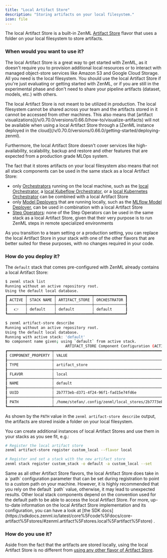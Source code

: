 ```yaml
---
title: "Local Artifact Store"
description: "Storing artifacts on your local filesystem."
icon: file
---
```


The local Artifact Store is a built-in ZenML [Artifact Store](/v/0.70.0/versions/0.66.0/stack-components/artifact-stores) flavor that uses a folder on your local filesystem to store artifacts.

### When would you want to use it?

The local Artifact Store is a great way to get started with ZenML, as it doesn't require you to provision additional local resources or to interact with managed object-store services like Amazon S3 and Google Cloud Storage. All you need is the local filesystem. You should use the local Artifact Store if you're just evaluating or getting started with ZenML, or if you are still in the experimental phase and don't need to share your pipeline artifacts (dataset, models, etc.) with others.

<Note>
  The local Artifact Store is not meant to be utilized in production. The local filesystem cannot be shared across your team and the artifacts stored in it cannot be accessed from other machines. This also means that [artifact visualizations](/v/0.70.0/versions/0.66.0/how-to/visualize-artifacts) will not be available when using a local Artifact Store through a [ZenML instance deployed in the cloud](/v/0.70.0/versions/0.66.0/getting-started/deploying-zenml).

Furthermore, the local Artifact Store doesn't cover services like high-availability, scalability, backup and restore and other features that are expected from a production grade MLOps system.

The fact that it stores artifacts on your local filesystem also means that not all stack components can be used in the same stack as a local Artifact Store:

* only [Orchestrators](/v/0.70.0/versions/0.66.0/stack-components/orchestrators) running on the local machine, such as the [local Orchestrator](/v/0.70.0/versions/0.66.0/stack-components/orchestrators/local), a [local Kubeflow Orchestrator](/v/0.70.0/versions/0.66.0/stack-components/orchestrators/kubeflow), or a [local Kubernetes Orchestrator](/v/0.70.0/versions/0.66.0/stack-components/orchestrators/kubernetes) can be combined with a local Artifact Store
* only [Model Deployers](/v/0.70.0/versions/0.66.0/stack-components/model-deployers) that are running locally, such as the [MLflow Model Deployer](/v/0.70.0/versions/0.66.0/stack-components/model-deployers/mlflow), can be used in combination with a local Artifact Store
* [Step Operators](/v/0.70.0/versions/0.66.0/stack-components/step-operators): none of the Step Operators can be used in the same stack as a local Artifact Store, given that their very purpose is to run ZenML steps in remote specialized environments

As you transition to a team setting or a production setting, you can replace the local Artifact Store in your stack with one of the other flavors that are better suited for these purposes, with no changes required in your code.
</Note>

### How do you deploy it?

The `default` stack that comes pre-configured with ZenML already contains a local Artifact Store:

```bash
$ zenml stack list
Running without an active repository root.
Using the default local database.
┏━━━━━━━━┯━━━━━━━━━━━━┯━━━━━━━━━━━━━━━━┯━━━━━━━━━━━━━━┓
┃ ACTIVE │ STACK NAME │ ARTIFACT_STORE │ ORCHESTRATOR ┃
┠────────┼────────────┼────────────────┼──────────────┨
┃   👉   │ default    │ default        │ default      ┃
┗━━━━━━━━┷━━━━━━━━━━━━┷━━━━━━━━━━━━━━━━┷━━━━━━━━━━━━━━┛

$ zenml artifact-store describe
Running without an active repository root.
Using the default local database.
Running with active stack: 'default'
No component name given; using `default` from active stack.
                           ARTIFACT_STORE Component Configuration (ACTIVE)
┏━━━━━━━━━━━━━━━━━━━━┯━━━━━━━━━━━━━━━━━━━━━━━━━━━━━━━━━━━━━━━━━━━━━━━━━━━━━━━━━━━━━━━━━━━━━━━━━━━━━━┓
┃ COMPONENT_PROPERTY │ VALUE                                                                        ┃
┠────────────────────┼──────────────────────────────────────────────────────────────────────────────┨
┃ TYPE               │ artifact_store                                                               ┃
┠────────────────────┼──────────────────────────────────────────────────────────────────────────────┨
┃ FLAVOR             │ local                                                                        ┃
┠────────────────────┼──────────────────────────────────────────────────────────────────────────────┨
┃ NAME               │ default                                                                      ┃
┠────────────────────┼──────────────────────────────────────────────────────────────────────────────┨
┃ UUID               │ 2b7773eb-d371-4f24-96f1-fad15e74fd6e                                         ┃
┠────────────────────┼──────────────────────────────────────────────────────────────────────────────┨
┃ PATH               │ /home/stefan/.config/zenml/local_stores/2b7773eb-d371-4f24-96f1-fad15e74fd6e ┃
┗━━━━━━━━━━━━━━━━━━━━┷━━━━━━━━━━━━━━━━━━━━━━━━━━━━━━━━━━━━━━━━━━━━━━━━━━━━━━━━━━━━━━━━━━━━━━━━━━━━━━┛
```

As shown by the `PATH` value in the `zenml artifact-store describe` output, the artifacts are stored inside a folder on your local filesystem.

You can create additional instances of local Artifact Stores and use them in your stacks as you see fit, e.g.:

```bash
# Register the local artifact store
zenml artifact-store register custom_local --flavor local

# Register and set a stack with the new artifact store
zenml stack register custom_stack -o default -a custom_local --set
```

<Note>
  Same as all other Artifact Store flavors, the local Artifact Store does take in a `path` configuration parameter that can be set during registration to point to a custom path on your machine. However, it is highly recommended that you rely on the default `path` value, otherwise, it may lead to unexpected results. Other local stack components depend on the convention used for the default path to be able to access the local Artifact Store.
</Note>
For more, up-to-date information on the local Artifact Store implementation and its configuration, you can have a look at [the SDK docs](https://sdkdocs.zenml.io/latest/core%5Fcode%5Fdocs/core-artifact%5Fstores/#zenml.artifact%5Fstores.local%5Fartifact%5Fstore) .

### How do you use it?

Aside from the fact that the artifacts are stored locally, using the local Artifact Store is no different from [using any other flavor of Artifact Store](/v/0.70.0/versions/0.66.0/stack-components/artifact-stores#how-to-use-it).

